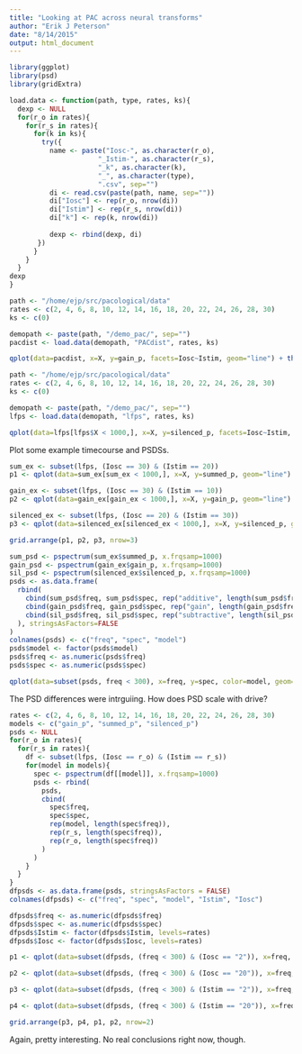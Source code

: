 ```yaml
---
title: "Looking at PAC across neural transforms"
author: "Erik J Peterson"
date: "8/14/2015"
output: html_document
---
```


```r
library(ggplot)
library(psd)
library(gridExtra)

load.data <- function(path, type, rates, ks){
  dexp <- NULL
  for(r_o in rates){
    for(r_s in rates){
      for(k in ks){
        try({
          name <- paste("Iosc-", as.character(r_o), 
                      "_Istim-", as.character(r_s), 
                      "_k", as.character(k), 
                      "_", as.character(type), 
                      ".csv", sep="")
          di <- read.csv(paste(path, name, sep=""))
          di["Iosc"] <- rep(r_o, nrow(di))
          di["Istim"] <- rep(r_s, nrow(di))
          di["k"] <- rep(k, nrow(di))
          
          dexp <- rbind(dexp, di)  
       })
      }
    }
  }
dexp
}
```

```r
path <- "/home/ejp/src/pacological/data"
rates <- c(2, 4, 6, 8, 10, 12, 14, 16, 18, 20, 22, 24, 26, 28, 30)
ks <- c(0)

demopath <- paste(path, "/demo_pac/", sep="")
pacdist <- load.data(demopath, "PACdist", rates, ks)

qplot(data=pacdist, x=X, y=gain_p, facets=Iosc~Istim, geom="line") + theme_bw() 
```

``` r
path <- "/home/ejp/src/pacological/data"
rates <- c(2, 4, 6, 8, 10, 12, 14, 16, 18, 20, 22, 24, 26, 28, 30)
ks <- c(0)

demopath <- paste(path, "/demo_pac/", sep="")
lfps <- load.data(demopath, "lfps", rates, ks)

qplot(data=lfps[lfps$X < 1000,], x=X, y=silenced_p, facets=Iosc~Istim, geom="line") + theme_bw() 
```

Plot some example timecourse and PSDSs.

```r
sum_ex <- subset(lfps, (Iosc == 30) & (Istim == 20))
p1 <- qplot(data=sum_ex[sum_ex < 1000,], x=X, y=summed_p, geom="line") + theme_bw() + ylab("Additive PAC") + xlab("")

gain_ex <- subset(lfps, (Iosc == 30) & (Istim == 10))
p2 <- qplot(data=gain_ex[gain_ex < 1000,], x=X, y=gain_p, geom="line") + theme_bw() + ylab("Gain PAC") + xlab("")

silenced_ex <- subset(lfps, (Iosc == 20) & (Istim == 30))
p3 <- qplot(data=silenced_ex[silenced_ex < 1000,], x=X, y=silenced_p, geom="line") + theme_bw() + ylab("Subtractive PAC") + xlab("Time (ms)")

grid.arrange(p1, p2, p3, nrow=3)

sum_psd <- pspectrum(sum_ex$summed_p, x.frqsamp=1000)
gain_psd <- pspectrum(gain_ex$gain_p, x.frqsamp=1000)
sil_psd <- pspectrum(silenced_ex$silenced_p, x.frqsamp=1000)
psds <- as.data.frame(
  rbind(
    cbind(sum_psd$freq, sum_psd$spec, rep("additive", length(sum_psd$freq))),
    cbind(gain_psd$freq, gain_psd$spec, rep("gain", length(gain_psd$freq))),
    cbind(sil_psd$freq, sil_psd$spec, rep("subtractive", length(sil_psd$freq)))
  ), stringsAsFactors=FALSE
)
colnames(psds) <- c("freq", "spec", "model")
psds$model <- factor(psds$model)
psds$freq <- as.numeric(psds$freq)
psds$spec <- as.numeric(psds$spec)

qplot(data=subset(psds, freq < 300), x=freq, y=spec, color=model, geom="line") + scale_y_log10() + scale_x_log10() + theme_bw() + ylab("PSD") + xlab("F (Hz)")
```

The PSD differences were intrguiing. How does PSD scale with drive?

```r
rates <- c(2, 4, 6, 8, 10, 12, 14, 16, 18, 20, 22, 24, 26, 28, 30)
models <- c("gain_p", "summed_p", "silenced_p")
psds <- NULL
for(r_o in rates){
  for(r_s in rates){
    df <- subset(lfps, (Iosc == r_o) & (Istim == r_s))
    for(model in models){
      spec <- pspectrum(df[[model]], x.frqsamp=1000)
      psds <- rbind(
        psds,
        cbind(
          spec$freq, 
          spec$spec, 
          rep(model, length(spec$freq)), 
          rep(r_s, length(spec$freq)), 
          rep(r_o, length(spec$freq))
        )
      )
    }
  }
}
dfpsds <- as.data.frame(psds, stringsAsFactors = FALSE)
colnames(dfpsds) <- c("freq", "spec", "model", "Istim", "Iosc")

dfpsds$freq <- as.numeric(dfpsds$freq)
dfpsds$spec <- as.numeric(dfpsds$spec)
dfpsds$Istim <- factor(dfpsds$Istim, levels=rates)
dfpsds$Iosc <- factor(dfpsds$Iosc, levels=rates)

p1 <- qplot(data=subset(dfpsds, (freq < 300) & (Iosc == "2")), x=freq, y=spec, color=Istim, facets=model~., geom="line", labeller=label_both) + scale_y_log10() + scale_x_log10() + theme_bw() + ylab("PSD") + xlab("F (Hz)") +  scale_colour_hue(h=c(270, 220)) + ggtitle("Weak Iosc (2 Hz)")

p2 <- qplot(data=subset(dfpsds, (freq < 300) & (Iosc == "20")), x=freq, y=spec, color=Istim, facets=model~., geom="line", labeller=label_both) + scale_y_log10() + scale_x_log10() + theme_bw() + ylab("PSD") + xlab("F (Hz)") +  scale_colour_hue(h=c(270, 220)) + ggtitle("Strong Iosc (20 Hz)")

p3 <- qplot(data=subset(dfpsds, (freq < 300) & (Istim == "2")), x=freq, y=spec, color=Iosc, facets=model~., geom="line", labeller=label_both) + scale_y_log10() + scale_x_log10() + theme_bw() + ylab("PSD") + xlab("F (Hz)") +  scale_colour_hue(h=c(270, 220)) + ggtitle("Weak Istim (2 Hz)")

p4 <- qplot(data=subset(dfpsds, (freq < 300) & (Istim == "20")), x=freq, y=spec, color=Iosc, facets=model~., geom="line", labeller=label_both) + scale_y_log10() + scale_x_log10() + theme_bw() + ylab("PSD") + xlab("F (Hz)") +  scale_colour_hue(h=c(270, 220)) + ggtitle("Strong Istim (20 Hz)")

grid.arrange(p3, p4, p1, p2, nrow=2)
```

Again, pretty interesting. No real conclusions right now, though.
